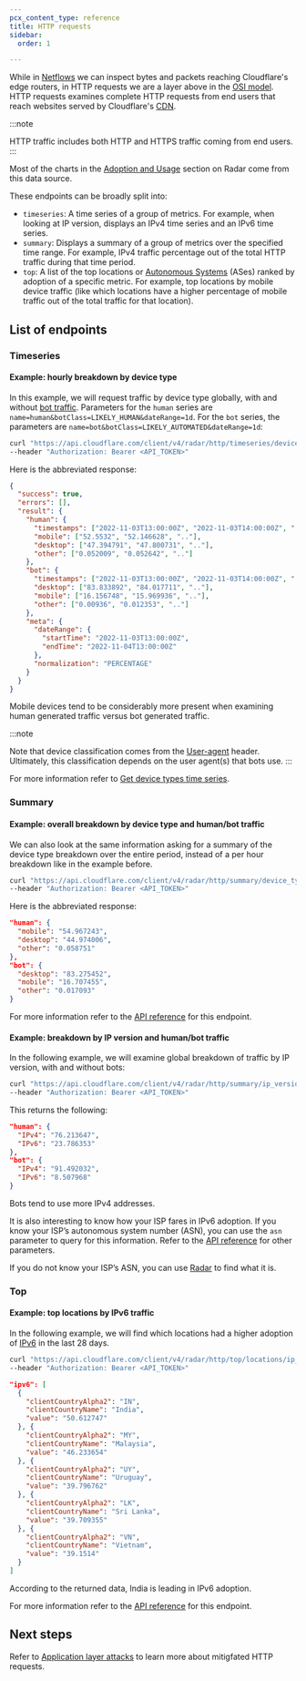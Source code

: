 ```yaml
---
pcx_content_type: reference
title: HTTP requests
sidebar:
  order: 1

---
```


While in [Netflows](/radar/investigate/netflows/) we can inspect bytes and packets reaching Cloudflare's edge routers, in HTTP requests we are a layer above in the [OSI model](https://en.wikipedia.org/wiki/OSI_model). HTTP requests examines complete HTTP requests from end users that reach websites served by Cloudflare's [CDN](https://www.cloudflare.com/en-gb/learning/cdn/what-is-a-cdn/).

:::note

HTTP traffic includes both HTTP and HTTPS traffic coming from end users. 
:::

Most of the charts in the [Adoption and Usage](https://radar.cloudflare.com/adoption-and-usage) section on Radar come from this data source.

These endpoints can be broadly split into:

* `timeseries`: A time series of a group of metrics. For example, when looking at IP version, displays an IPv4 time series and an IPv6 time series.
* `summary`: Displays a summary of a group of metrics over the specified time range. For example, IPv4 traffic percentage out of the total HTTP traffic during that time period.
* `top`: A list of the top locations or [Autonomous Systems](https://www.cloudflare.com/en-gb/learning/network-layer/what-is-an-autonomous-system/) (ASes) ranked by adoption of a specific metric. For example, top locations by mobile device traffic (like which locations have a higher percentage of mobile traffic out of the total traffic for that location).

## List of endpoints

### Timeseries

#### Example: hourly breakdown by device type

In this example, we will request traffic by device type globally, with and without [bot traffic](/radar/concepts/bot-classes/). Parameters for the `human` series are `name=human&botClass=LIKELY_HUMAN&dateRange=1d`. For the `bot` series, the parameters are `name=bot&botClass=LIKELY_AUTOMATED&dateRange=1d`:

```bash
curl "https://api.cloudflare.com/client/v4/radar/http/timeseries/device_type?name=human&botClass=LIKELY_HUMAN&dateRange=1d&name=bot&botClass=LIKELY_AUTOMATED&dateRange=1d&format=json&aggInterval=1h" \
--header "Authorization: Bearer <API_TOKEN>"
```

Here is the abbreviated response:

```json
{
  "success": true,
  "errors": [],
  "result": {
    "human": {
      "timestamps": ["2022-11-03T13:00:00Z", "2022-11-03T14:00:00Z", ".."],
      "mobile": ["52.5532", "52.146628", ".."],
      "desktop": ["47.394791", "47.800731", ".."],
      "other": ["0.052009", "0.052642", ".."]
    },
    "bot": {
      "timestamps": ["2022-11-03T13:00:00Z", "2022-11-03T14:00:00Z", ".."],
      "desktop": ["83.833892", "84.017711", ".."],
      "mobile": ["16.156748", "15.969936", ".."],
      "other": ["0.00936", "0.012353", ".."]
    },
    "meta": {
      "dateRange": {
        "startTime": "2022-11-03T13:00:00Z",
        "endTime": "2022-11-04T13:00:00Z"
      },
      "normalization": "PERCENTAGE"
    }
  }
}
```

Mobile devices tend to be considerably more present when examining human generated traffic versus bot generated traffic.

:::note

Note that device classification comes from the [User-agent](https://developer.mozilla.org/en-US/docs/Web/HTTP/Headers/User-Agent) header. Ultimately, this classification depends on the user agent(s) that bots use. 
:::

For more information refer to [Get device types time series](/api/operations/radar-get-http-timeseries-group-by-device-type).

### Summary

#### Example: overall breakdown by device type and human/bot traffic

We can also look at the same information asking for a summary of the device type breakdown over the entire period, instead of a per hour breakdown like in the example before.

```bash
curl "https://api.cloudflare.com/client/v4/radar/http/summary/device_type?name=human&botClass=LIKELY_HUMAN&dateRange=1d&name=bot&botClass=LIKELY_AUTOMATED&dateRange=1d&format=json&aggInterval=1h" \
--header "Authorization: Bearer <API_TOKEN>"
```

Here is the abbreviated response:

```json
"human": {
  "mobile": "54.967243",
  "desktop": "44.974006",
  "other": "0.058751"
},
"bot": {
  "desktop": "83.275452",
  "mobile": "16.707455",
  "other": "0.017093"
}
```

For more information refer to the [API reference](/api/operations/radar-get-http-summary-by-device-type) for this endpoint.

#### Example: breakdown by IP version and human/bot traffic

In the following example, we will examine global breakdown of traffic by IP version, with and without bots:

```bash
curl "https://api.cloudflare.com/client/v4/radar/http/summary/ip_version?name=human&botClass=LIKELY_HUMAN&dateRange=1d&name=bot&botClass=LIKELY_AUTOMATED&dateRange=1d&format=json&aggInterval=1h" \
--header "Authorization: Bearer <API_TOKEN>"
```

This returns the following:

```json
"human": {
  "IPv4": "76.213647",
  "IPv6": "23.786353"
},
"bot": {
  "IPv4": "91.492032",
  "IPv6": "8.507968"
}
```

Bots tend to use more IPv4 addresses.

It is also interesting to know how your ISP fares in IPv6 adoption. If you know your ISP’s autonomous system number (ASN), you can use the `asn` parameter to query for this information. Refer to the [API reference](/api/operations/radar-get-http-summary-by-ip-version) for other parameters.

If you do not know your ISP’s ASN, you can use [Radar](https://radar.cloudflare.com/ip) to find what it is.

### Top

#### Example: top locations by IPv6 traffic

In the following example, we will find which locations had a higher adoption of [IPv6](https://en.wikipedia.org/wiki/IPv6) in the last 28 days.

```bash
curl "https://api.cloudflare.com/client/v4/radar/http/top/locations/ip_version/IPv6?name=ipv6&botClass=LIKELY_HUMAN&dateRange=28d&format=json&limit=5" \
--header "Authorization: Bearer <API_TOKEN>"
```

```json
"ipv6": [
  {
    "clientCountryAlpha2": "IN",
    "clientCountryName": "India",
    "value": "50.612747"
  }, {
    "clientCountryAlpha2": "MY",
    "clientCountryName": "Malaysia",
    "value": "46.233654"
  }, {
    "clientCountryAlpha2": "UY",
    "clientCountryName": "Uruguay",
    "value": "39.796762"
  }, {
    "clientCountryAlpha2": "LK",
    "clientCountryName": "Sri Lanka",
    "value": "39.709355"
  }, {
    "clientCountryAlpha2": "VN",
    "clientCountryName": "Vietnam",
    "value": "39.1514"
  }
]
```

According to the returned data, India is leading in IPv6 adoption.

For more information refer to the [API reference](/api/operations/radar-get-http-top-locations-by-ip-version) for this endpoint.

## Next steps

Refer to [Application layer attacks](/radar/investigate/application-layer-attacks/) to learn more about mitigfated HTTP requests.
